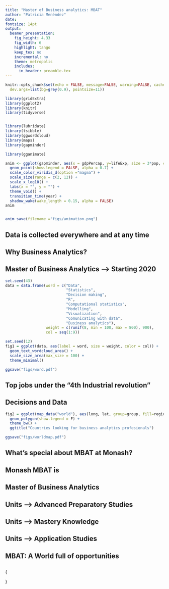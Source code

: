 ```yaml
---
title: "Master of Business analytics: MBAT"
author: "Patricia Menéndez"
date: 
fontsize: 14pt
output:
  beamer_presentation:
    fig_height: 4.33
    fig_width: 6
    highlight: tango
    keep_tex: no
    incremental: no
    theme: metropolis
    includes:
      in_header: preamble.tex
---
```


```r
knitr::opts_chunk$set(echo = FALSE, message=FALSE, warning=FALSE, cache=TRUE,
  dev.args=list(bg=grey(0.9), pointsize=11))
```

```r
library(gridExtra)
library(ggplot2)
library(knitr)
library(tidyverse)


library(lubridate)
library(tsibble)
library(ggwordcloud)
library(maps)
library(gapminder)

library(gganimate)

```


```r

anim <- ggplot(gapminder, aes(x = gdpPercap, y=lifeExp, size = 3*pop, colour = country)) +
  geom_point(show.legend = FALSE, alpha = 0.7) +
  scale_color_viridis_d(option ="magma") +
  scale_size(range = c(2, 12)) +
  scale_x_log10() +
  labs(x = "", y = "") +
  theme_void() +
  transition_time(year) +
  shadow_wake(wake_length = 0.15, alpha = FALSE)
anim


anim_save(filename ="figs/animation.png")


```

## Data is collected everywhere and at any time

\begin{columns}
 \begin{column}{0.5\textwidth} 
  \animategraphics[autoplay,loop,height=\textheight]{5}{./figs/animation}{1}{100}
 \end{column}
 \begin{column}{0.5\textwidth}
  \includegraphics[height =6.5cm , width = \textwidth]{data-never-sleeps}
 \end{column}
\end{columns}

\begin{textblock}{10}(0.4,9)
 \fontsize{9}{10}\sf\texttt{https://www.domo.com/learn/data-never-sleeps-7}
\end{textblock}


## Why Business Analytics?
\textbf{Industries and governments need to make:}
\begin{itemize}
 \item[\faPaperPlaneO] Informed decisions based on facts 	\faAreaChart
 \item[\faPaperPlaneO] Facts are measured with data \faDownload
 \item[\faPaperPlaneO] Business analytics experts use statistical and computational
methods to answer business relevant questions using data \faCogs
 \item[\faPaperPlaneO] Business analytic professionals are able to communicate findings
to experts and broad audiences \faComments
\end{itemize}


## Master of Business Analytics --> Starting 2020
\begin{columns}
 \begin{column}{0.5\textwidth} 
 \textbf{EBS, Monash University}
   \begin{block}{}
    \begin{itemize}
     \item[\faArrowRight] Statistical modelling 
     \item[\faArrowRight] Computational methods
     \item[\faArrowRight] R
     \item[\faArrowRight] End-to-end analytics
     \item[\faArrowRight] Communicating with data
    \end{itemize}
   \end{block}
 \end{column}
 \begin{column}{0.5\textwidth}
  \begin{center}
   \includegraphics[height = 5.5cm, width = 6cm]{hexAustralia}
  \end{center}
 \end{column}
\end{columns}
 
\begin{center}
 Know what you are doing!
\end{center}


```r

set.seed(43)
data = data.frame(word = c("Data",
                           "Statistics",
                           "Decision making",
                           "R",
                           "Computational statistics",
                           "Modelling",
                           "Visualization",
                           "Comunicating with data",
                           "Business analytics"),
                  weight = c(runif(8, min = 100, max = 800), 900),
                  col = seq(1:9))

set.seed(12)
fig1 = ggplot(data, aes(label = word, size = weight, color = col)) +
  geom_text_wordcloud_area() +
  scale_size_area(max_size = 100) +
  theme_minimal() 

ggsave("figs/word.pdf")
```

## Top jobs under the "4th Industrial revolution"

\begin{columns}
 \begin{column}{0.5\textwidth}
  \includegraphics[width = 6cm, height = 7cm]{word}
 \end{column}
 \begin{column}{0.5\textwidth}
  \begin{block}{}
   \begin{enumerate}
    \item Data Scientists 19\% \faLongArrowUp
    \item Statistician 33\% \faLongArrowUp
    \item University Professor
   \end{enumerate}
  \end{block}
 \end{column}
\end{columns}

\textbf{Data is driving the 4th Industrial Revolution}
\begin{textblock}{10}(1, 9)
 \fontsize{9}{10}\sf\texttt{https://www.careercast.com/jobs-rated/best-jobs-of-2019}
\end{textblock}


## Decisions and Data 

\begin{columns}
 \begin{column}{0.5\textwidth} 
  \begin{itemize}
   \item[\faArrowUp] Increasing availability of data 
   \item[\faArrowRight] Data is crucial to make decisions 
  \end{itemize}
 \end{column}
 \begin{column}{0.5\textwidth}
  \vspace{-0.3cm}
  \includegraphics[width = 4cm, height = 3.2cm]{worldmap}
  \end{column}
 \end{columns}
\pause
\begin{tcolorbox}
 \faCheck Industries and governments make informed decisions based on data
\end{tcolorbox}
\begin{tcolorbox}
 \faCheck Business analytics professionals will play a mayor role in decision making 
\end{tcolorbox}




```r
fig2 = ggplot(map_data("world"), aes(long, lat, group=group, fill=region)) + 
  geom_polygon(show.legend = F) +
  theme_bw() +
  ggtitle("Countries looking for business analytics profesionals")

ggsave("figs/worldmap.pdf")
```


## What’s special about MBAT at Monash?
\fontsize{14}{16}\sf
 \begin{itemize}
  \item  Taught by internationally renowned researchers. We have authored
  many of the tools that are now taught around the world. \pause
  \item Close connections with discipline leaders and primary developers across the globe. \pause
  \item  Cutting edge, focusing on problem solving and hands-on experience.\pause
  \item  Focus on wild data, real problems.\pause
  \item  Fiercely independent, not sponsored by any software company.\pause
  \item  We only use open-source software for maximum flexibility and accessibility.
 \end{itemize}  

## Monash MBAT is
\begin{tcolorbox}
 \textbf{The only masters course in the world based\\
  entirely around R and taught by leading\\
  R developers.}
\end{tcolorbox}
\fontsize{10.5}{13}\sf
<!-- \includegraphics[]{RStudio-Ball.png} -->
 \begin{columns}
  \begin{column}{0.5\textwidth} 
   \begin{itemize}\tightlist
    \item The \textbf{\color{blue1}{leading statistical programming}} framework.
    \item Completely free and \textbf{\color{blue1}{open-source}}
    \item Used by \textbf{\color{blue1}{every major company in the world}}
    \item Supported by \textbf{\color{blue1}{Microsoft, Google, Facebook, Amazon}}, etc
   \end{itemize}
 \end{column}
 \begin{column}{0.5\textwidth} 
  \begin{block}{}
   \begin{itemize}\tightlist
    \item Rob Hyndman wrote the main forecasting tools.
    \item Di Cook is a member of the R foundation.
    \item The leading R developers visit Monash regularly.
   \end{itemize}
  \end{block}
 \end{column}
\end{columns} 

\begin{textblock}{2.3}(10.5,0)\fontsize{13}{14}\sf
 \includegraphics[width = 2.5cm, height = 2cm]{RStudio-Ball.png}
\end{textblock}


## Master of Business Analytics

\begin{itemize}
 \item[\faChevronRight] At least \textbf{\color{blue1}{one unit of undergraduate statistics}}.\pause
 \item[\faChevronRight] An \textbf{\color{blue1}{interest}} in using \textbf{\color{blue1}{data}} 
  to solve problems and uncover truths.\pause
 \item[\faChevronRight] A combination of \textbf{\color{blue1}{mathematics and computing
  skills}} with \textbf{\color{blue1}{curiosity}} about the world.\pause
 \item[\faChevronRight] Most \textbf{\color{blue1}{likely}} an \textbf{\color{blue1}{undergraduate degree}} in a
  quantitative discipline: \textbf{\color{blue1}{engineering, computer \pause
  science, mathematics, statistics}}.
\end{itemize}

## Units --> \faUniversity \hphantom{} Advanced Preparatory Studies

\begin{block}{Advanced preparatory studies (24 points)}
 \begin{itemize}
  \item  ETC5510: Introduction to data analysis
  \item  ETC5242: Statistical thinking
  \item  ETC5250 Introduction to machine learning
  \item  ETC5550 Applied forecasting
 \end{itemize}
\end{block}

## Units --> \faUniversity \hphantom{} Mastery Knowledge

\begin{block}{Mastery knowledge (48 points)}
 \begin{itemize}
  \item  ETC5512 Wild-caught data
  \item  ETC5513 Collaborative and reproducible practices
  \item  ETC5521 Exploratory data analysis
  \item  ETC5523 Data story-telling
  \item  ETF5500 High dimensional data analysis
  \item  ETC5555 Statistical machine learning
  \item ETC5580 Advanced statistical modelling
  \item  ETC5543 Business analytics creative activity (12)
 \end{itemize}
\end{block}

## Units --> \faUniversity \hphantom{} Application Studies

\begin{block}{Application studies (24 points)}
 \begin{itemize}
  \item FIT9133 Programming foundations in Python
  \item FIT5205 Data in society
  \item FIT9132 Introduction to databases
  \item MAT9004 Mathematical foundations for data science
  \item ETC5410 Bayesian time series econometrics
  \item FIT5147 Data exploration and visualisation
  \item ETC5555 Statistical machine learning
  \item FIT5212 Data analysis for semi-structured data
 \end{itemize}
\end{block}

## MBAT: A World full of opportunities \faGraduationCap


\fontsize{10.5}{13}\sf
 \begin{tcolorbox}
  \begin{itemize}
   \item[\faAngleRight] Highly connected instructors in analytics community
   \item[\faAngleRight] Instructors are active researchers
   \item[\faAngleRight] Learning cutting edge, using latest tools and best established methodology
  \end{itemize}
\end{tcolorbox}
\begin{columns}
 \begin{column}{0.5\textwidth} 
  \begin{itemize}
   \item  Learn end-to-end analytics including data collection, modeling, collaboration, communication
   \item  Broad foundation: statistical thinking, probabilistic modeling, computational techniques
   \item  Social conscience, working for a better world
  \end{itemize}
 \end{column}
\begin{column}{0.5\textwidth}
 \begin{center}
  \textbf{All here \faAt Monash!}
  \includegraphics[height = 4cm, width = 5.5cm]{ana-bg-2-rect}
  \textbf{Jump in!}
  \end{center}
 \end{column}
\end{columns}

 
##

{\placefig{-0.01}{-0.01}{width=1.01\paperwidth,height=\paperheight}{ana-bg-2-rect}
 \begin{textblock}{7.5}(3.5,0.5)\fontsize{24}{30}\sf
  {\color{white}\raggedright\usebeamerfont{title}\par{Many thanks!}}
 \end{textblock}
 \begin{textblock}{3.5}(1.5,3)
  \color{white}\raggedright\usebeamerfont{title}{Questions?}\\[0.2cm]
 \end{textblock}
}

\begin{textblock}{12}(0.7,7.5)
 \color{black}\fontsize{11}{11}\sf\texttt{https://www.monash.edu/business/master-of-business-analytics}
 
\end{textblock}

 




